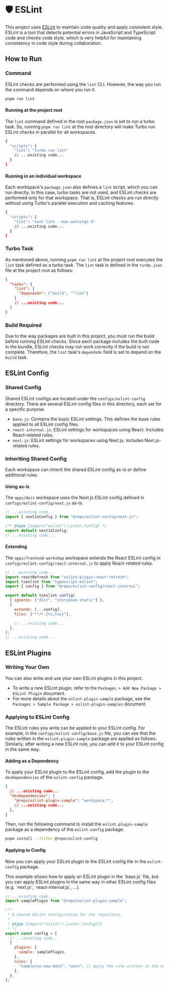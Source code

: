 
# 🛡️ ESLint

This project uses [ESLint](https://eslint.org/) to maintain code quality and apply consistent style.
ESLint is a tool that detects potential errors in JavaScript and TypeScript code and checks code style,
which is very helpful for maintaining consistency in code style during collaboration.

## How to Run

### Command

ESLint checks are performed using the `lint` CLI. However, the way you run the command depends on where you run it.

```bash
pnpm run lint
```

#### Running at the project root

The `lint` command defined in the root `package.json` is set to run a turbo task.
So, running `pnpm run lint` at the root directory will make Turbo run ESLint checks in parallel for all workspaces.

```bash filename="package.json" {3}
{
  "scripts": {
    "lint": "turbo run lint"
    // ...existing code...
  }
}
```

#### Running in an individual workspace

Each workspace's `package.json` also defines a `lint` script, which you can run directly.
In this case, turbo tasks are not used, and ESLint checks are performed only for that workspace.
That is, ESLint checks are run directly without using Turbo's parallel execution and caching features.

```bash filename="apps/docs/package.json" {3}
{
  "scripts": {
    "lint": "next lint --max-warnings 0"
    // ...existing code...
  }
}
```

### Turbo Task

As mentioned above, running `pnpm run lint` at the project root executes the `lint` task defined as a turbo task.
The `lint` task is defined in the `turbo.json` file at the project root as follows:

```json filename="turbo.json" {3-5}
{
  "tasks": {
    "lint": {
      "dependsOn": ["build", "^lint"]
    }
    // ...existing code...
  }
}
```

### Build Required

Due to the way packages are built in this project, you must run the build before running ESLint checks.
Since each package includes the built code in the bundle,
ESLint checks may not work correctly if the build is not complete.
Therefore, the `lint` task's `dependsOn` field is set to depend on the `build` task.

## ESLint Config

### Shared Config

Shared ESLint configs are located under the `configs/eslint-config` directory.
There are several ESLint config files in this directory, each set for a specific purpose.

- `base.js`: Contains the basic ESLint settings. This defines the base rules applied to all ESLint config files.
- `react-internal.js`: ESLint settings for workspaces using React. Includes React-related rules.
- `next.js`: ESLint settings for workspaces using Next.js. Includes Next.js-related rules.

### Inheriting Shared Config

Each workspace can inherit the shared ESLint config as-is or define additional rules.

#### Using as-is

The `apps/docs` workspace uses the Next.js ESLint config defined in `configs/eslint-config/next.js` as-is.

```js filename="apps/docs/.eslintrc.js" {1,4}
// ...existing code...
import { nextJsConfig } from "@repo/eslint-config/next-js";

/** @type {import("eslint").Linter.Config} */
export default nextJsConfig;
// ...existing code...
```

#### Extending

The `apps/frontend-workshop` workspace extends the React ESLint config in `configs/eslint-config/react-internal.js` to apply React-related rules.

```js filename="apps/frontend-workshop/eslint.config.js" {3,8}
// ...existing code...
import reactRefresh from "eslint-plugin-react-refresh";
import tseslint from "typescript-eslint";
import { config } from "@repo/eslint-config/react-internal";

export default tseslint.config(
  { ignores: ["dist", "storybook-static"] },
  {
    extends: [...config],
    files: ["**/*.{ts,tsx}"],

    // ...existing code...
  },
);
// ...existing code...
```

## ESLint Plugins

### Writing Your Own

You can also write and use your own ESLint plugins in this project.

- To write a new ESLint plugin, refer to the <LocalizedLink href="/packages/add-new-package/eslint-plugin">`Packages > Add New Package > ESLint Plugin`</LocalizedLink> document.
- For more details about the `eslint-plugin-sample` package, see the <LocalizedLink href="/packages/default-packages/eslint-plugin-sample">`Packages > Sample Package > eslint-plugin-samples`</LocalizedLink> document.

### Applying to ESLint Config

The ESLint rules you write can be applied to your ESLint config.
For example, in the `configs/eslint-config/base.js` file, you can see that the rules written in the `eslint-plugin-sample` package are applied as follows.
Similarly, after writing a new ESLint rule, you can add it to your ESLint config in the same way.

#### Adding as a Dependency

To apply your ESLint plugin to the ESLint config, add the plugin to the `devDependencies` of the `eslint-config` package.

```json filename="configs/eslint-config/package.json" {4}
{
  // ...existing code...
  "devDependencies": {
    "@repo/eslint-plugin-sample": "workspace:*",
    // ...existing code...
  },
}
```

Then, run the following command to install the `eslint-plugin-sample` package as a dependency of the `eslint-config` package.

```bash
pnpm install --filter @repo/eslint-config
```

#### Applying to Config

Now you can apply your ESLint plugin to the ESLint config file in the `eslint-config` package.

<Callout type="info">
  This example shows how to apply an ESLint plugin in the `base.js` file,
  but you can apply ESLint plugins in the same way in other ESLint config files (e.g. `next.js`, `react-internal.js`, ...).
</Callout>

```js filename="configs/eslint-config/base.js" {2,13}
// ...existing code...
import samplePlugin from "@repo/eslint-plugin-sample";

/**
 * A shared ESLint configuration for the repository.
 *
 * @type {import("eslint").Linter.Config[]}
 * */
export const config = [
  // ...existing code...
  {
    plugins: {
      sample: samplePlugin,
    },
    rules: {
      "sample/no-new-date": "warn", // Apply the rule written in the eslint-plugin-sample package
    },
  },
];
```